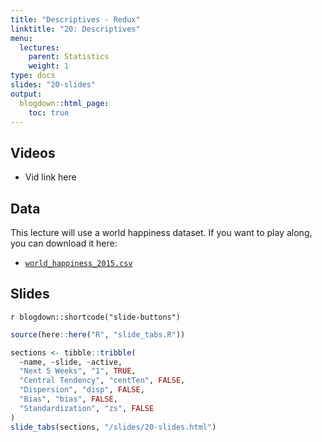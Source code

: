 ```yaml
---
title: "Descriptives - Redux"
linktitle: "20: Descriptives"
menu:
  lectures:
    parent: Statistics
    weight: 1
type: docs
slides: "20-slides"
output:
  blogdown::html_page:
    toc: true
---
```


## Videos

- Vid link here

## Data

This lecture will use a world happiness dataset. If you want to play along, you can download it here:

- [<i class="fas fa-file-csv"></i> `world_happiness_2015.csv`](/slides/20-slides_files/world_happiness_2015.csv)



## Slides

`r blogdown::shortcode("slide-buttons")`

```r

source(here::here("R", "slide_tabs.R"))

sections <- tibble::tribble(
  ~name, ~slide, ~active,
  "Next 5 Weeks", "1", TRUE,
  "Central Tendency", "centTen", FALSE,
  "Dispersion", "disp", FALSE,
  "Bias", "bias", FALSE,
  "Standardization", "zs", FALSE
)
slide_tabs(sections, "/slides/20-slides.html")
```